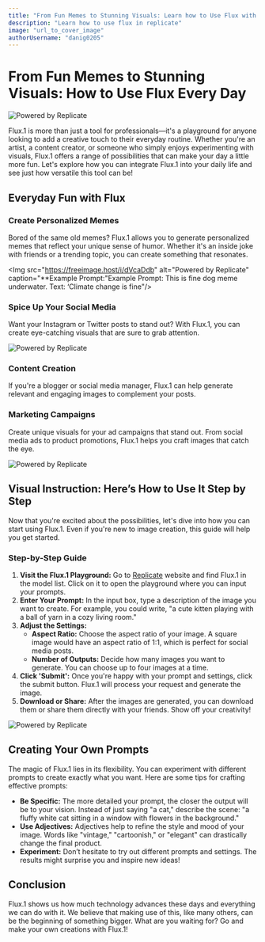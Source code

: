 ```yaml
---
title: "From Fun Memes to Stunning Visuals: Learn how to Use Flux with replicate Every Day"
description: "Learn how to use flux in replicate"
image: "url_to_cover_image"
authorUsername: "danig0205"
---
```


# From Fun Memes to Stunning Visuals: How to Use Flux Every Day

<Img src="https://freeimage.host/i/dV77OHN" alt="Powered by Replicate" caption="Logo for Replicate, the brand that has a Flux model"/>

Flux.1 is more than just a tool for professionals—it's a playground for anyone looking to add a creative touch to their everyday routine. Whether you're an artist, a content creator, or someone who simply enjoys experimenting with visuals, Flux.1 offers a range of possibilities that can make your day a little more fun. Let's explore how you can integrate Flux.1 into your daily life and see just how versatile this tool can be!

## Everyday Fun with Flux

### Create Personalized Memes
Bored of the same old memes? Flux.1 allows you to generate personalized memes that reflect your unique sense of humor. Whether it's an inside joke with friends or a trending topic, you can create something that resonates.

<Img src="https://freeimage.host/i/dVcaDdb" alt="Powered by Replicate" caption="**Example Prompt:"Example Prompt: This is fine dog meme underwater. Text: ‘Climate change is fine"/>

### Spice Up Your Social Media
Want your Instagram or Twitter posts to stand out? With Flux.1, you can create eye-catching visuals that are sure to grab attention.

<Img src="https://freeimage.host/i/dVco5dP" alt="Powered by Replicate" caption= "**Example Prompt: A detailed image of a garden where the flowers are made of delicate glass, reflecting the sunlight beautifully "/>

### Content Creation
If you're a blogger or social media manager, Flux.1 can help generate relevant and engaging images to complement your posts.

### Marketing Campaigns
Create unique visuals for your ad campaigns that stand out. From social media ads to product promotions, Flux.1 helps you craft images that catch the eye.


<Img src="https://freeimage.host/i/dVco5dP" alt="Powered by Replicate" caption="**Example Prompt: An illustration of a person writing at a desk, creative and focused."/>

## Visual Instruction: Here’s How to Use It Step by Step

Now that you're excited about the possibilities, let's dive into how you can start using Flux.1. Even if you're new to image creation, this guide will help you get started.

### Step-by-Step Guide

1. **Visit the Flux.1 Playground:** Go to [Replicate](https://replicate.com/) website and find Flux.1 in the model list. Click on it to open the playground where you can input your prompts.
2. **Enter Your Prompt:** In the input box, type a description of the image you want to create. For example, you could write, "a cute kitten playing with a ball of yarn in a cozy living room."
3. **Adjust the Settings:**
   - **Aspect Ratio:** Choose the aspect ratio of your image. A square image would have an aspect ratio of 1:1, which is perfect for social media posts.
   - **Number of Outputs:** Decide how many images you want to generate. You can choose up to four images at a time.
4. **Click 'Submit':** Once you're happy with your prompt and settings, click the submit button. Flux.1 will process your request and generate the image.
5. **Download or Share:** After the images are generated, you can download them or share them directly with your friends. Show off your creativity!

<Img src="https://freeimage.host/i/dVcEkHg" alt="Powered by Replicate" caption="**Example Prompt: A board made of ballons with a black backgroun and neon lights"/>

## Creating Your Own Prompts

The magic of Flux.1 lies in its flexibility. You can experiment with different prompts to create exactly what you want. Here are some tips for crafting effective prompts:

- **Be Specific:** The more detailed your prompt, the closer the output will be to your vision. Instead of just saying "a cat," describe the scene: "a fluffy white cat sitting in a window with flowers in the background."
- **Use Adjectives:** Adjectives help to refine the style and mood of your image. Words like "vintage," "cartoonish," or "elegant" can drastically change the final product.
- **Experiment:** Don’t hesitate to try out different prompts and settings. The results might surprise you and inspire new ideas!

## Conclusion

Flux.1 shows us how much technology advances these days and everything we can do with it. We believe that making use of this, like many others, can be the beginning of something bigger. What are you waiting for? Go and make your own creations with Flux.1!
